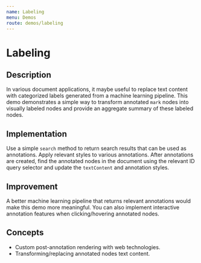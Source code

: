 ```yaml
---
name: Labeling
menu: Demos
route: demos/labeling
---
```



# Labeling

## Description
In various document applications, it maybe useful to replace text content with categorized labels generated from a machine learning pipeline.  This demo demonstrates a simple way to transform annotated `mark` nodes into visually labeled nodes and provide an aggregate summary of these labeled nodes.

## Implementation
Use a simple `search` method to return search results that can be used as annotations.  Apply relevant styles to various annotations.  After annotations are created, find the annotated nodes in the document using the relevant ID query selector and update the `textContent` and annotation styles.

## Improvement
A better machine learning pipeline that returns relevant annotations would make this demo more meaningful.  You can also implement interactive annotation features when clicking/hovering annotated nodes.

## Concepts
- Custom post-annotation rendering with web technologies.
- Transforming/replacing annotated nodes text content.

<DemoLabeling />
